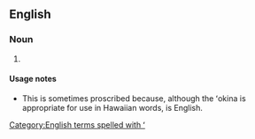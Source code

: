 ==English==

===Noun===
{{en-noun}}

# {{context|rare|lang=en}} {{alternative spelling of|Hawaiian|lang=en}}

====Usage notes====
* This is sometimes proscribed because, although the ʻokina is appropriate for use in Hawaiian words, {{term|Hawaiian}} is English.

[[Category:English terms spelled with ʻ]]